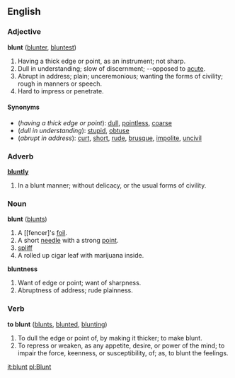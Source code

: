 ==English==

===Adjective===
'''blunt''' ([[blunter]], [[bluntest]])
# Having a thick edge or point, as an instrument; not sharp.
# Dull in understanding; slow of discernment; --opposed to [[acute]].
# Abrupt in address; plain; unceremonious; wanting the forms of civility; rough in manners or speech.
# Hard to impress or penetrate.

====Synonyms====
*(''having a thick edge or point''): [[dull]], [[pointless]], [[coarse]]
*(''dull in understanding''): [[stupid]], [[obtuse]]
*(''abrupt in address''): [[curt]], [[short]], [[rude]], [[brusque]], [[impolite]], [[uncivil]]

===Adverb===
'''[[bluntly]]'''
# In a blunt manner; without delicacy, or the usual forms of civility.

===Noun===
'''blunt''' ([[blunts]])

# A [[fencer]'s [[foil]].
# A short [[needle]] with a strong [[point]].
# [[spliff]]
# A rolled up cigar leaf with marijuana inside.
'''bluntness'''
# Want of edge or point; want of sharpness.
# Abruptness of address; rude plainness.

===Verb===
'''to blunt''' ([[blunts]], [[blunted]], [[blunting]])

# To dull the edge or point of, by making it thicker; to make blunt.
# To repress or weaken, as any appetite, desire, or power of the mind; to impair the force, keenness, or susceptibility, of; as, to blunt the feelings.

[[it:blunt]]
[[pl:Blunt]]